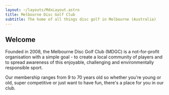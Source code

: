 ```yaml
---
layout: ~/layouts/MdxLayout.astro
title: Melbourne Disc Golf Club
subtitle: The home of all things disc golf in Melbourne (Australia)
---
```



<Panel class="prose">

## Welcome

Founded in 2008, the Melbourne Disc Golf Club (MDGC) is a not-for-profit organisation with a simple goal - to create a local community of players and to spread awareness of this enjoyable, challenging and environmentally responsible sport.

Our membership ranges from 9 to 70 years old so whether you're young or old, super competitive or just want to have fun, there's a place for you in our club.

</Panel>

<div class="grid grid-cols-1 md:grid-cols-2 gap-8">
	<SectionLink
		href="/disc-golf"
		title="Disc Golf"
		description="Playing the game"
		icon="heroicons:play-circle"
	/>
	<SectionLink
		href="/club"
		title="Club"
		description="Becoming a member"
		icon="heroicons:users"
	/>
	<SectionLink
		href="/courses"
		title="Courses"
		description="Where to play in Melbourne"
		icon="heroicons:map-pin"
	/>
	<SectionLink
		href="/events"
		title="Events"
		description="Social days and tournaments"
		icon="heroicons:calendar"
	/>
</div>
